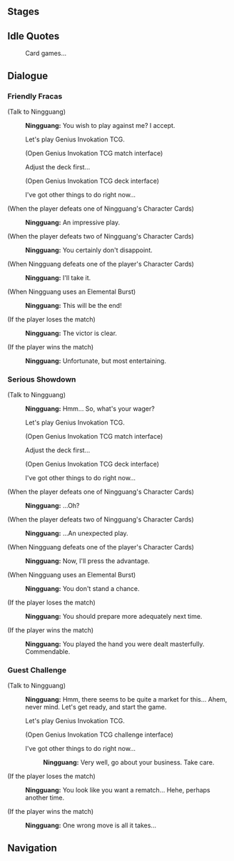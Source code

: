 {{Genius Invokation TCG Character Stages Intro}}

==Stages==
{{Genius Invokation TCG Stages/Detailed|Ningguang}}

==Idle Quotes==
{{Dialogue start}}
:{{DIcon|Idle}} Card games...
{{Dialogue end}}

==Dialogue==
===Friendly Fracas===
{{Dialogue start}}
;(Talk to Ningguang)
:{{A|vo card ningguang invite easy 01.ogg}} '''Ningguang:''' You wish to play against me? I accept.
:{{DIcon}} Let's play Genius Invokation TCG.
:;(Open Genius Invokation TCG match interface)
:{{DIcon}} Adjust the deck first...
:;(Open Genius Invokation TCG deck interface)
:{{DIcon}} I've got other things to do right now...

;(When the player defeats one of Ningguang's Character Cards)
:{{A|vo card ningguang ingame easy 02.ogg}} '''Ningguang:''' An impressive play.

;(When the player defeats two of Ningguang's Character Cards)
:{{A|vo card ningguang ingame easy 03.ogg}} '''Ningguang:''' You certainly don't disappoint.

;(When Ningguang defeats one of the player's Character Cards)
:{{A|vo card ningguang ingame easy 01.ogg}} '''Ningguang:''' I'll take it.

;(When Ningguang uses an Elemental Burst)
:{{A|vo card ningguang ingame easy 04.ogg}} '''Ningguang:''' This will be the end!

;(If the player loses the match)
:{{A|vo card ningguang invite easy 02.ogg}} '''Ningguang:''' The victor is clear.

;(If the player wins the match)
:{{A|vo card ningguang invite easy 03.ogg}} '''Ningguang:''' Unfortunate, but most entertaining.
{{Dialogue end}}

===Serious Showdown===
{{Dialogue start}}
;(Talk to Ningguang)
:{{A|vo card ningguang invite hard 01.ogg}} '''Ningguang:''' Hmm... So, what's your wager?

:{{DIcon}} Let's play Genius Invokation TCG.
:;(Open Genius Invokation TCG match interface)
:{{DIcon}} Adjust the deck first...
:;(Open Genius Invokation TCG deck interface)
:{{DIcon}} I've got other things to do right now...

;(When the player defeats one of Ningguang's Character Cards)
:{{A|vo card ningguang ingame hard 02.ogg}} '''Ningguang:''' ...Oh?

;(When the player defeats two of Ningguang's Character Cards)
:{{A|vo card ningguang ingame hard 03.ogg}} '''Ningguang:''' ...An unexpected play.

;(When Ningguang defeats one of the player's Character Cards)
:{{A|vo card ningguang ingame hard 01.ogg}} '''Ningguang:''' Now, I'll press the advantage.

;(When Ningguang uses an Elemental Burst)
:{{A|vo card ningguang ingame hard 04.ogg}} '''Ningguang:''' You don't stand a chance.

;(If the player loses the match)
:{{A|vo card ningguang invite hard 02.ogg}} '''Ningguang:''' You should prepare more adequately next time.

;(If the player wins the match)
:{{A|vo card ningguang invite hard 03.ogg}} '''Ningguang:''' You played the hand you were dealt masterfully. Commendable.
{{Dialogue end}}

===Guest Challenge===
{{Dialogue start}}
;(Talk to Ningguang)
:{{A|vo card ningguang freetalk 01.ogg}} '''Ningguang:''' Hmm, there seems to be quite a market for this... Ahem, never mind. Let's get ready, and start the game.
:{{DIcon}} Let's play Genius Invokation TCG.
:;(Open Genius Invokation TCG challenge interface)
:{{DIcon}} I've got other things to do right now...
::{{A|vo card ningguang leave 01.ogg}} '''Ningguang:''' Very well, go about your business. Take care.

;(If the player loses the match)
:{{A|vo card ningguang endofgame win 01.ogg}} '''Ningguang:''' You look like you want a rematch... Hehe, perhaps another time.

;(If the player wins the match)
:{{A|vo card ningguang endofgame fail 01.ogg}} '''Ningguang:''' One wrong move is all it takes...
{{Dialogue end}}

==Navigation==
{{Genius Invokation TCG Stages Navbox}}